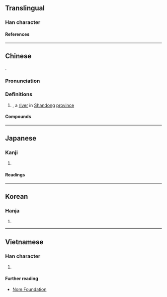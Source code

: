 {{character info/new}}
==Translingual==

===Han character===
{{Han char|rn=85|rad=水|as=08|sn=11|four=32160|canj=EVVW|ids=⿰氵甾}}

====References====
{{Han ref|kx=0629.040|dkj=17616|dj=1030.210|hdz=31665.080|uh=6DC4}}

----

==Chinese==
{{zh-forms|alt=甾}}
{{Han etym}}
{{Han compound|氵|甾|c1=s|c2=p|t1=water|ls=psc}}.

===Pronunciation===
{{zh-pron
|m=zī
|c=zi1
|mc=
|oc=y
|cat=n,pn
}}

===Definitions===
{{zh-hanzi}}

# {{w|zh:淄河|Zi River}}, a [[river]] in [[Shandong]] [[province]]

====Compounds====
{{zh-der|淄博|淄水}}

----

==Japanese==

===Kanji===
{{ja-kanji|grade=|rs=水08}}

# {{rfdef|ja|sort=水08}}

====Readings====
{{ja-readings
|goon=し
|kanon=し
}}

----

==Korean==

===Hanja===
{{ko-hanja|치}}

# {{rfdef|ko|sort=水08}}

----

==Vietnamese==

===Han character===
{{vi-readings|rs=水08|reading=chuy, truy}}

# {{rfdef|vi|sort=水08}}

====Further reading====
* [http://nomfoundation.org/common/nom_details.php?codepoint=6dc4 Nom Foundation]